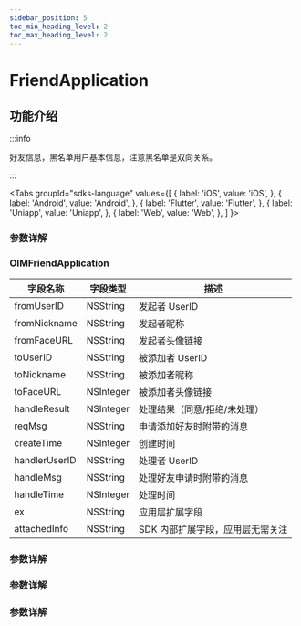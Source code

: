 ```yaml
---
sidebar_position: 5
toc_min_heading_level: 2
toc_max_heading_level: 2
---
```


# FriendApplication

## 功能介绍

:::info

好友信息，黑名单用户基本信息，注意黑名单是双向关系。

:::

<Tabs
groupId="sdks-language"
values={[
{ label: 'iOS', value: 'iOS', },
{ label: 'Android', value: 'Android', },
{ label: 'Flutter', value: 'Flutter', },
{ label: 'Uniapp', value: 'Uniapp', },
{ label: 'Web', value: 'Web', },
]
}>

<TabItem value="Flutter">

### 参数详解

</TabItem>

<TabItem value="iOS">

### OIMFriendApplication

| 字段名称      | 字段类型  | 描述                             |
| ------------- | --------- | -------------------------------- |
| fromUserID    | NSString  | 发起者 UserID                    |
| fromNickname  | NSString  | 发起者昵称                       |
| fromFaceURL   | NSString  | 发起者头像链接                   |
| toUserID      | NSString  | 被添加者 UserID                  |
| toNickname    | NSString  | 被添加者昵称                     |
| toFaceURL     | NSInteger | 被添加者头像链接                 |
| handleResult  | NSInteger | 处理结果（同意/拒绝/未处理）     |
| reqMsg        | NSString  | 申请添加好友时附带的消息         |
| createTime    | NSInteger | 创建时间                         |
| handlerUserID | NSString  | 处理者 UserID                    |
| handleMsg     | NSString  | 处理好友申请时附带的消息         |
| handleTime    | NSInteger | 处理时间                         |
| ex            | NSString  | 应用层扩展字段                   |
| attachedInfo  | NSString  | SDK 内部扩展字段，应用层无需关注 |

</TabItem>

<TabItem value="Android">

### 参数详解

</TabItem>

<TabItem value="Web">

### 参数详解

</TabItem>

<TabItem value="Uniapp">

### 参数详解

</TabItem>

</Tabs>
